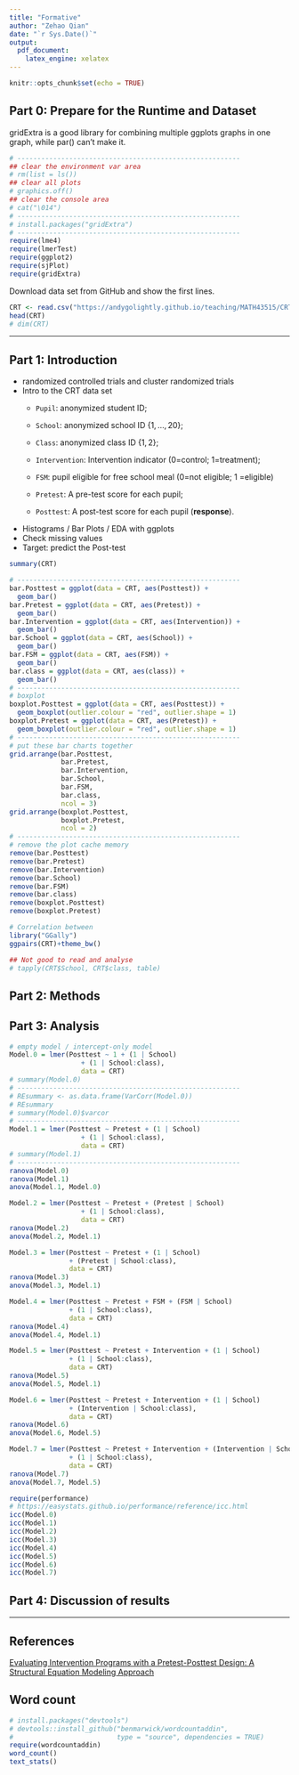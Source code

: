 ```yaml
---
title: "Formative"
author: "Zehao Qian"
date: "`r Sys.Date()`"
output:
  pdf_document: 
    latex_engine: xelatex
---
```


```r
knitr::opts_chunk$set(echo = TRUE)
```

## Part 0: Prepare for the Runtime and Dataset

gridExtra is a good library for combining multiple ggplots graphs in one graph, while par() can't make it.

```r
# --------------------------------------------------------
## clear the environment var area
# rm(list = ls())
## clear all plots
# graphics.off()
## clear the console area
# cat("\014")
# --------------------------------------------------------
# install.packages("gridExtra")
# --------------------------------------------------------
require(lme4)
require(lmerTest)
require(ggplot2)
require(sjPlot)
require(gridExtra)
```

Download data set from GitHub and show the first lines.

```r
CRT <- read.csv("https://andygolightly.github.io/teaching/MATH43515/CRT.csv", header=TRUE)
head(CRT)
# dim(CRT)
```

------------------------------------------------------------------------

## Part 1: Introduction

-   randomized controlled trials and cluster randomized trials
-   Intro to the CRT data set
    -   `Pupil`: anonymized student ID;

    -   `School`: anonymized school ID $\{1,\dots,20\}$;

    -   `Class`: anonymized class ID $\{1,2\}$;

    -   `Intervention`: Intervention indicator (0=control; 1=treatment);

    -   `FSM`: pupil eligible for free school meal (0=not eligible; 1 =eligible)

    -   `Pretest`: A pre-test score for each pupil;

    -   `Posttest`: A post-test score for each pupil (**response**).
-   Histograms / Bar Plots / EDA with ggplots
-   Check missing values
-   Target: predict the Post-test

```r
summary(CRT)
```

```r
# --------------------------------------------------------
bar.Posttest = ggplot(data = CRT, aes(Posttest)) +
  geom_bar()
bar.Pretest = ggplot(data = CRT, aes(Pretest)) +
  geom_bar()
bar.Intervention = ggplot(data = CRT, aes(Intervention)) +
  geom_bar()
bar.School = ggplot(data = CRT, aes(School)) +
  geom_bar()
bar.FSM = ggplot(data = CRT, aes(FSM)) +
  geom_bar()
bar.class = ggplot(data = CRT, aes(class)) +
  geom_bar()
# --------------------------------------------------------
# boxplot
boxplot.Posttest = ggplot(data = CRT, aes(Posttest)) +
  geom_boxplot(outlier.colour = "red", outlier.shape = 1)
boxplot.Pretest = ggplot(data = CRT, aes(Pretest)) +
  geom_boxplot(outlier.colour = "red", outlier.shape = 1)
# --------------------------------------------------------
# put these bar charts together
grid.arrange(bar.Posttest,
             bar.Pretest,
             bar.Intervention,
             bar.School,
             bar.FSM,
             bar.class,
             ncol = 3)
grid.arrange(boxplot.Posttest,
             boxplot.Pretest,
             ncol = 2)
# --------------------------------------------------------
# remove the plot cache memory
remove(bar.Posttest)
remove(bar.Pretest)
remove(bar.Intervention)
remove(bar.School)
remove(bar.FSM)
remove(bar.class)
remove(boxplot.Posttest)
remove(boxplot.Pretest)
```

```r
# Correlation between 
library("GGally")
ggpairs(CRT)+theme_bw()
```

```r
## Not good to read and analyse
# tapply(CRT$School, CRT$class, table)
```

## Part 2: Methods

## Part 3: Analysis

```r
# empty model / intercept-only model
Model.0 = lmer(Posttest ~ 1 + (1 | School)
                  + (1 | School:class),
                  data = CRT)
# summary(Model.0)
# --------------------------------------------------------
# REsummary <- as.data.frame(VarCorr(Model.0))
# REsummary
# summary(Model.0)$varcor
# --------------------------------------------------------
Model.1 = lmer(Posttest ~ Pretest + (1 | School)
                  + (1 | School:class),
                  data = CRT)
# summary(Model.1)
# --------------------------------------------------------
ranova(Model.0)
ranova(Model.1)
anova(Model.1, Model.0)
```

```r
Model.2 = lmer(Posttest ~ Pretest + (Pretest | School)
                  + (1 | School:class),
                  data = CRT)
ranova(Model.2)
anova(Model.2, Model.1)
```

```r
Model.3 = lmer(Posttest ~ Pretest + (1 | School)
               + (Pretest | School:class),
               data = CRT)
ranova(Model.3)
anova(Model.3, Model.1)
```

```r
Model.4 = lmer(Posttest ~ Pretest + FSM + (FSM | School)
               + (1 | School:class),
               data = CRT)
ranova(Model.4)
anova(Model.4, Model.1)
```

```r
Model.5 = lmer(Posttest ~ Pretest + Intervention + (1 | School)
               + (1 | School:class),
               data = CRT)
ranova(Model.5)
anova(Model.5, Model.1)
```

```r
Model.6 = lmer(Posttest ~ Pretest + Intervention + (1 | School)
               + (Intervention | School:class),
               data = CRT)
ranova(Model.6)
anova(Model.6, Model.5)
```

```r
Model.7 = lmer(Posttest ~ Pretest + Intervention + (Intervention | School)
               + (1 | School:class),
               data = CRT)
ranova(Model.7)
anova(Model.7, Model.5)
```

```r
require(performance)
# https://easystats.github.io/performance/reference/icc.html
icc(Model.0)
icc(Model.1)
icc(Model.2)
icc(Model.3)
icc(Model.4)
icc(Model.5)
icc(Model.6)
icc(Model.7)

```

## Part 4: Discussion of results

------------------------------------------------------------------------

## References

[Evaluating Intervention Programs with a Pretest-Posttest Design: A Structural Equation Modeling Approach](https://www.ncbi.nlm.nih.gov/pmc/articles/PMC5332425/pdf/fpsyg-08-00223.pdf)

## Word count

```r
# install.packages("devtools")
# devtools::install_github("benmarwick/wordcountaddin",
#                          type = "source", dependencies = TRUE)
require(wordcountaddin)
word_count()
text_stats()
```
